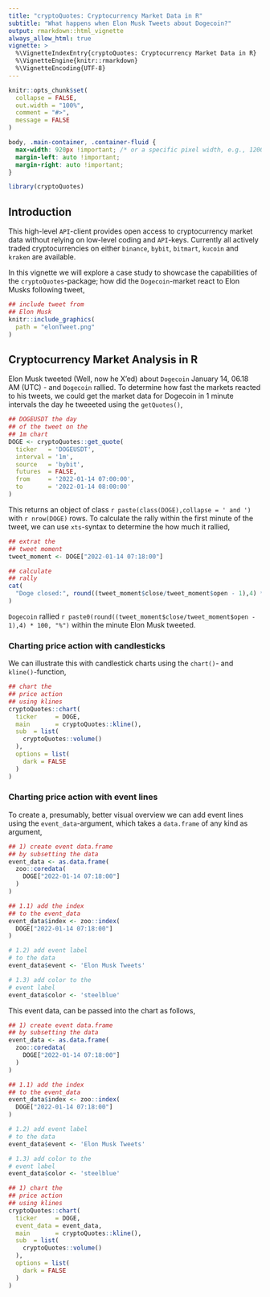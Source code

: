 ```yaml
---
title: "cryptoQuotes: Cryptocurrency Market Data in R"
subtitle: "What happens when Elon Musk Tweets about Dogecoin?"
output: rmarkdown::html_vignette
always_allow_html: true
vignette: >
  %\VignetteIndexEntry{cryptoQuotes: Cryptocurrency Market Data in R}
  %\VignetteEngine{knitr::rmarkdown}
  %\VignetteEncoding{UTF-8}
---
```

  
```r
knitr::opts_chunk$set(
  collapse = FALSE,
  out.width = "100%",
  comment = "#>",
  message = FALSE
)
```

```css
body, .main-container, .container-fluid {
  max-width: 920px !important; /* or a specific pixel width, e.g., 1200px */
  margin-left: auto !important;
  margin-right: auto !important;
}
```


```r
library(cryptoQuotes)
```

## Introduction

This high-level `API`-client provides open access to cryptocurrency market data without relying on low-level coding and `API`-keys. Currently all actively traded cryptocurrencies on either `binance`, `bybit`, `bitmart`, `kucoin` and `kraken` are available.

In this vignette we will explore a case study to showcase the capabilities of the `cryptoQuotes`-package; how did the `Dogecoin`-market react to Elon Musks following tweet,

<div align="center">
```r
## include tweet from
## Elon Musk
knitr::include_graphics(
  path = "elonTweet.png"
)
```
</div>

## Cryptocurrency Market Analysis in R

Elon Musk tweeted (Well, now he X'ed) about `Dogecoin` January 14, 06.18 AM (UTC) - and `Dogecoin` rallied. To determine how fast the markets reacted to his tweets, we could get the market data for Dogecoin in 1 minute intervals the day he tweeeted using the ```getQuotes()```,



```r
## DOGEUSDT the day
## of the tweet on the
## 1m chart
DOGE <- cryptoQuotes::get_quote(
  ticker   = 'DOGEUSDT',
  interval = '1m',
  source   = 'bybit',
  futures  = FALSE,
  from     = '2022-01-14 07:00:00',
  to       = '2022-01-14 08:00:00'
)
```

This returns an object of class `r paste(class(DOGE),collapse = ' and ')` with `r nrow(DOGE)` rows. To calculate the rally within the first minute of the tweet, we can use `xts`-syntax to determine the how much it rallied,


```r
## extrat the
## tweet moment
tweet_moment <- DOGE["2022-01-14 07:18:00"]

## calculate 
## rally
cat(
  "Doge closed:", round((tweet_moment$close/tweet_moment$open - 1),4) * 100, "%"
)
```


`Dogecoin` rallied `r paste0(round((tweet_moment$close/tweet_moment$open - 1),4) * 100, "%")` within the minute Elon Musk tweeted. 

### Charting price action with candlesticks

We can illustrate this with candlestick charts using the ```chart()```- and ```kline()```-function, 

```r
## chart the
## price action
## using klines
cryptoQuotes::chart(
  ticker     = DOGE,
  main       = cryptoQuotes::kline(),
  sub  = list(
    cryptoQuotes::volume()
  ),
  options = list(
    dark = FALSE
  )
)
```

### Charting price action with event lines

To create a, presumably, better visual overview we can add event lines using the  ```event_data```-argument, which takes a ```data.frame``` of any kind as argument,

```r
## 1) create event data.frame
## by subsetting the data
event_data <- as.data.frame(
  zoo::coredata(
    DOGE["2022-01-14 07:18:00"]
  )
)

## 1.1) add the index 
## to the event_data
event_data$index <- zoo::index(
  DOGE["2022-01-14 07:18:00"]
)

# 1.2) add event label
# to the data
event_data$event <- 'Elon Musk Tweets'

# 1.3) add color to the
# event label
event_data$color <- 'steelblue'
```

This event data, can be passed into the chart as follows,

```r
## 1) create event data.frame
## by subsetting the data
event_data <- as.data.frame(
  zoo::coredata(
    DOGE["2022-01-14 07:18:00"]
  )
)

## 1.1) add the index 
## to the event_data
event_data$index <- zoo::index(
  DOGE["2022-01-14 07:18:00"]
)

# 1.2) add event label
# to the data
event_data$event <- 'Elon Musk Tweets'

# 1.3) add color to the
# event label
event_data$color <- 'steelblue'

## 1) chart the
## price action
## using klines
cryptoQuotes::chart(
  ticker     = DOGE,
  event_data = event_data,
  main       = cryptoQuotes::kline(),
  sub  = list(
    cryptoQuotes::volume()
  ),
  options = list(
    dark = FALSE
  )
)
```

